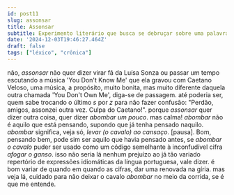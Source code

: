 ```yaml
---
id: post11
slug: assonsar
title: Assonsar
subtitle: Experimento literário que busca se debruçar sobre uma palavra e extrair dela uma crônica (ruim que seja) a partir do seu significado.
date: '2024-12-03T19:46:27.464Z'
draft: false
tags: ["léxico", "crônica"]
---
```

não, _assonsar_ não quer dizer virar fã da Luísa Sonza ou
passar um tempo escutando a música 'You Don't Know Me'
que ela gravou com Caetano Veloso, uma música,
a propósito, muito bonita, mas muito diferente daquela outra
chamada 'You Don't Own Me', diga-se de passagem. 
até poderia ser, quem sabe trocando o último _s_ por _z_
para não fazer confusão: "Perdão, amigos, assonzei
outra vez. Culpa do Caetano!". porque 
_assonsar_ quer dizer outra coisa, 
quer dizer _abombar um pouco_. mas calma!
_abombar_ não é aquilo que está pensando, 
supondo que já tenha pensado naquilo.
_abombar_ significa, veja só, _levar (o cavalo) ao cansaço_. [pausa].
Bom, pensando bem, pode sim ser aquilo que havia pensado antes, se _abombar o cavalo_
puder ser usado como um código semelhante à inconfudível cifra _afogar o ganso_.
isso não seria lá nenhum prejuízo ao já tão variado repertório de expressões idiomáticas
da língua portuguesa, vale dizer. é bom variar de quando em quando as 
cifras, dar uma renovada na gíria. 
mas veja lá, cuidado para não deixar o cavalo _abombar_ no meio da corrida,
se é que me entende.
